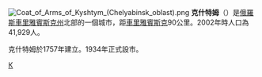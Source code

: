 {{coord|55|42|N|60|33|E|display=title}}
[[File:Coat_of_Arms_of_Kyshtym_(Chelyabinsk_oblast).png|right]]
'''克什特姆'''（{{lang-ru|Кышты́м}}）是[[俄羅斯|俄羅斯]][[車里雅賓斯克州|車里雅賓斯克州]]北部的一個城市，距[[車里雅賓斯克|車里雅賓斯克]]90公里。2002年時人口為41,929人。

克什特姆於1757年建立。1934年正式設市。

{{車里雅賓斯克州城市}}

[[Category:車里雅賓斯克州城市|К]]